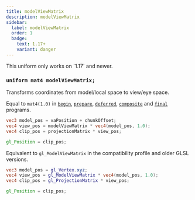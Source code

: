 ```yaml
---
title: modelViewMatrix
description: modelViewMatrix
sidebar:
  label: modelViewMatrix
  order: 1
  badge:
    text: 1.17+
    variant: danger
---
```


<Aside type="danger">This uniform only works on `1.17` and newer.</Aside>

### `uniform mat4 modelViewMatrix;`

Transforms coordinates from model/local space to view/eye space.

Equal to `mat4(1.0)` in [`begin`](/reference/programs/begin), [`prepare`](/reference/programs/prepare), [`deferred`](/reference/programs/deferred), [`composite`](/reference/programs/composite) and [`final`](/reference/programs/final) programs.
```glsl
vec3 model_pos = vaPosition + chunkOffset;
vec4 view_pos = modelViewMatrix * vec4(model_pos, 1.0);
vec4 clip_pos = projectionMatrix * view_pos;

gl_Position = clip_pos;
```
Equivalent to `gl_ModelViewMatrix` in the compatibility profile and older GLSL versions.
```glsl
vec3 model_pos = gl_Vertex.xyz;
vec4 view_pos = gl_ModelViewMatrix * vec4(model_pos, 1.0);
vec4 clip_pos = gl_ProjectionMatrix * view_pos;

gl_Position = clip_pos;
```